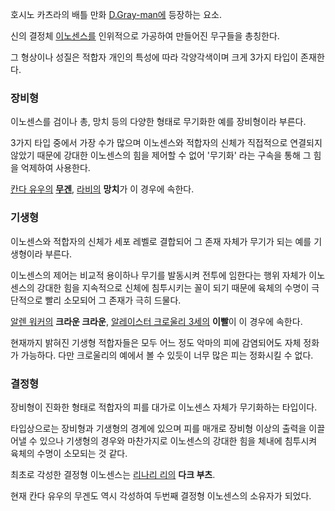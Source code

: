 호시노 카츠라의 배틀 만화 [[D.Gray-man]]에 등장하는 요소.

신의 결정체 [[이노센스]]를 인위적으로 가공하여 만들어진 무구들을 총칭한다.

그 형상이나 성질은 적합자 개인의 특성에 따라 각양각색이며 크게 3가지 타입이 존재한다.

=== 장비형 ===
이노센스를 검이나 총, 망치 등의 다양한 형태로 무기화한 예를 장비형이라 부른다.

3가지 타입 중에서 가장 수가 많으며 이노센스와 적합자의 신체가 직접적으로 연결되지 않았기 때문에 강대한 이노센스의 힘을 제어할 수 없어 '무기화' 라는 구속을 통해 그 힘을 억제하여 사용한다. 

[[칸다 유우]]의 '''[[무겐]]''', [[라비]]의 '''망치'''가 이 경우에 속한다.

=== 기생형 ===
이노센스와 적합자의 신체가 세포 레벨로 결합되어 그 존재 자체가 무기가 되는 예를 기생형이라 부른다.

이노센스의 제어는 비교적 용이하나 무기를 발동시켜 전투에 임한다는 행위 자체가 이노센스의 강대한 힘을 지속적으로 신체에 침투시키는 꼴이 되기 때문에 육체의 수명이 극단적으로 빨리 소모되어 그 존재가 극히 드물다.

[[알렌 워커]]의 '''크라운 크라운''', [[알레이스터 크로울리 3세]]의 '''이빨'''이 이 경우에 속한다.

현재까지 밝혀진 기생형 적합자들은 모두 어느 정도 악마의 피에 감염되어도 자체 정화가 가능하다. 다만 크로울리의 예에서 볼 수 있듯이 너무 많은 피는 정화시킬 수 없다.

=== 결정형 ===
장비형이 진화한 형태로 적합자의 피를 대가로 이노센스 자체가 무기화하는 타입이다.

타입상으로는 장비형과 기생형의 경계에 있으며 피를 매개로 장비형 이상의 출력을 이끌어낼 수 있으나 기생형의 경우와 마찬가지로 이노센스의 강대한 힘을 체내에 침투시켜 육체의 수명이 소모되는 것 같다.

최초로 각성한 결정형 이노센스는 [[리나리 리]]의 '''다크 부츠'''.

현재 칸다 유우의 무겐도 역시 각성하여 두번째 결정형 이노센스의 소유자가 되었다.
